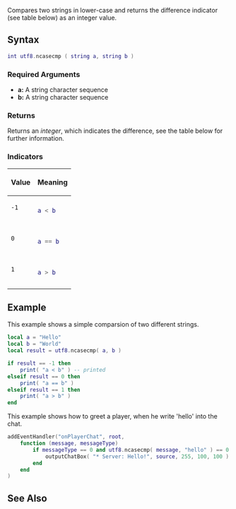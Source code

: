 
{{Shared function}}

Compares two strings in lower-case and returns the difference indicator (see table below) as an integer value.

==Syntax==
<syntaxhighlight lang="lua">int utf8.ncasecmp ( string a, string b )</syntaxhighlight>

===Required Arguments===
*'''a:''' A string character sequence
*'''b:''' A string character sequence

===Returns===
Returns an ''integer'', which indicates the difference, see the table below for further information.

===Indicators===
{|  class="prettytable" style="width:25%;text-align:center;"
|-
! Value || Meaning
|-
| <code>-1</syntaxhighlight> || <syntaxhighlight lang="lua">a < b</syntaxhighlight>
|-
| <code>0</syntaxhighlight> || <syntaxhighlight lang="lua">a == b</syntaxhighlight>
|-
| <code>1</syntaxhighlight> || <syntaxhighlight lang="lua">a > b</syntaxhighlight>
|}

==Example==
<section name="Server" class="server" show="true">
This example shows a simple comparsion of two different strings.
<syntaxhighlight lang="lua">
local a = "Hello"
local b = "World"
local result = utf8.ncasecmp( a, b )

if result == -1 then
    print( "a < b" ) -- printed
elseif result == 0 then
    print( "a == b" )
elseif result == 1 then
    print( "a > b" )
end
</syntaxhighlight>
</section>
<section name="Server" class="server" show="true">
This example shows how to greet a player, when he write 'hello' into the chat.
<syntaxhighlight lang="lua">
addEventHandler("onPlayerChat", root,
    function (message, messageType)
        if messageType == 0 and utf8.ncasecmp( message, "hello" ) == 0 then
            outputChatBox( "* Server: Hello!", source, 255, 100, 100 )
        end
    end
)
</syntaxhighlight>
</section>
==See Also==
{{UTF8 functions}}